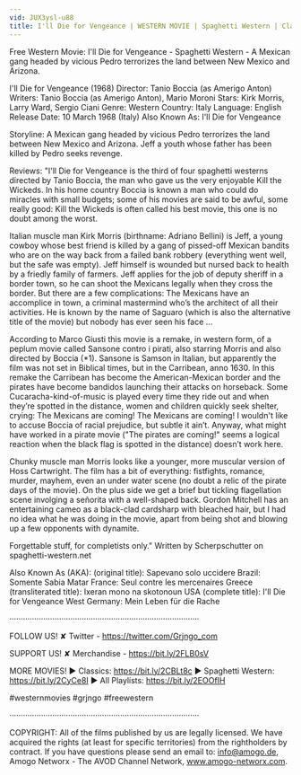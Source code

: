 ```yaml
---
vid: JUX3ysl-u88
title: I'll Die for Vengeance | WESTERN MOVIE | Spaghetti Western | Classic Film | Free Cowboy Movie
---
```


Free Western Movie: I'll Die for Vengeance - Spaghetti Western - A Mexican gang headed by vicious Pedro terrorizes the land between New Mexico and Arizona.

I'll Die for Vengeance (1968)
Director: Tanio Boccia (as Amerigo Anton)
Writers: Tanio Boccia (as Amerigo Anton), Mario Moroni
Stars: Kirk Morris, Larry Ward, Sergio Ciani 
Genre: Western 
Country: Italy
Language: English
Release Date: 10 March 1968 (Italy) 
Also Known As: I'll Die for Vengeance

Storyline:
A Mexican gang headed by vicious Pedro terrorizes the land between New Mexico and Arizona. Jeff a youth whose father has been killed by Pedro seeks revenge.

Reviews:
"I'll Die for Vengeance is the third of four spaghetti westerns directed by Tanio Boccia, the man who gave us the very enjoyable Kill the Wickeds. In his home country Boccia is known a man who could do miracles with small budgets; some of his movies are said to be awful, some really good: Kill the Wickeds is often called his best movie, this one is no doubt among the worst.

Italian muscle man Kirk Morris (birthname: Adriano Bellini) is Jeff, a young cowboy whose best friend is killed by a gang of pissed-off Mexican bandits who are on the way back from a failed bank robbery (everything went well, but the safe was empty). Jeff himself is wounded but nursed back to health by a friedly family of farmers. Jeff applies for the job of deputy sheriff in a border town, so he can shoot the Mexicans legally when they cross the border. But there are a few complications: The Mexicans have an accomplice in town, a criminal mastermind who’s the architect of all their activities. He is known by the name of Saguaro (which is also the alternative title of the movie) but nobody has ever seen his face ...

According to Marco Giusti this movie is a remake, in western form, of a peplum movie called Sansone contro i pirati, also starring Morris and also directed by Boccia (*1). Sansone is Samson in Italian, but apparently the film was not set in Biblical times, but in the Carribean, anno 1630. In this remake the Carribean has become the American-Mexican border and the pirates have become bandidos launching their attacks on horseback. Some Cucaracha-kind-of-music is played every time they ride out and when they’re spotted in the distance, women and children quickly seek shelter, crying: The Mexicans are coming! The Mexicans are coming! I wouldn't like to accuse Boccia of racial prejudice, but subtle it ain’t. Anyway, what might have worked in a pirate movie ("The pirates are coming!" seems a logical reaction when the black flag is spotted in the distance) doesn’t work here.

Chunky muscle man Morris looks like a younger, more muscular version of Hoss Cartwright. The film has a bit of everything: fistfights, romance, murder, mayhem, even an under water scene (no doubt a relic of the pirate days of the movie). On the plus side we get a brief but tickling flagellation scene involging a señorita with a well-shaped back. Gordon Mitchell has an entertaining cameo as a black-clad cardsharp with bleached hair, but I had no idea what he was doing in the movie, apart from being shot and blowing up a few opponents with dynamite.

Forgettable stuff, for completists only." Written by Scherpschutter on spaghetti-western.net

Also Known As (AKA):
(original title): Sapevano solo uccidere
Brazil: Somente Sabia Matar
France: Seul contre les mercenaires
Greece (transliterated title): Ixeran mono na skotonoun
USA (complete title): I'll Die for Vengeance
West Germany: Mein Leben für die Rache

····················································································

FOLLOW US!
✘ Twitter - https://twitter.com/Grjngo_com

SUPPORT US!
✘ Merchandise - https://bit.ly/2FLB0sV

MORE MOVIES! 
► Classics: https://bit.ly/2CBLt8c 
► Spaghetti Western: https://bit.ly/2CyCe8I 
► All Playlists: https://bit.ly/2EOOfIH 

#westernmovies #grjngo #freewestern

····················································································

COPYRIGHT: All of the films published by us are legally licensed. We have acquired the rights (at least for specific territories) from the rightholders by contract. If you have questions please send an email to: info@amogo.de, Amogo Networx - The AVOD Channel Network, www.amogo-networx.com.
